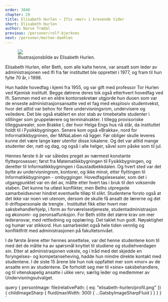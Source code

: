 ```yaml
---
order: 3040
chapter: 29
title: Elisabeth Hurlen — Ifis «mor» i krevende tider
short: Elisabeth Hurlen
author: Narve Trædal
previous: /personer/rolf-bjerknes
next: /personer/morten-daehlen
---
```



<Figure position="end">
  <Image src={props.data.personImage} />
  <Figcaption>Illustrasjonsbilde av Elisabeth Hurlen.</Figcaption>
</Figure>

Elisabeth Hurlen, eller Beth, som alle kalte henne, var ansatt som leder av administrasjonen ved Ifi fra 
før instituttet ble opprettet i 1977, og fram til hun fylte 70 år, i 1998.

Hun hadde hovedfag i kjemi fra 1955, og var gift med professor Tor Hurlen ved Kjemisk institutt. Begge 
døtrene deres tok også etterhvert hovedfag ved Ifi. Sammen med en en eldre kontorsekretær utgjorde hun 
duoen som var de enseste administrasjonsansatte ved et fag med eksplosiv studentvekst, hvor det alltid var 
behov for flere undervisningsrom, undervisere og veiledere. Det ble også etablert en stor stab av 
timebetalte studenter i stillinger som gruppelærere og terminalvakter. I tillegg provisoriske 
tilleggsarealer, som Brakke I, der hvor Helga Engs hus nå står, da instituttet holdt til i Fysikkbygningen. 
Senere kom også «Brakka», nord for Informatikkbygninen, der MiNaLaben nå ligger. Før obliger skulle 
leveres kunne det være lange køer utenfor disse lokalene. Og det var alltid mange studenter der, natt og 
dag, og også i alle helger, såvel som påske som til jul.

Hennes første ti år var således preget av nærmest konstante flytteprosesser; først fra Matematikkbygningen 
til Fysikkbygningen, og deretter til Informatikkbygningen i Gaustadbekkdalen. Og hvert sted var det bytte 
av undervisningrom, kontorer, og ikke minst, etter flyttingen til Informatikkbygningen - ombygginger. 
Hovedfagslesesaler, som det i utgangpunktet var en del av, måtte etter hvert tas i bruk til den voksende 
staben. Det kunne ha utløst konflikter, men Beths utpregede samarbeidsevner hindret eventuelle tilløp til 
slikt. Studentene forsto også at det ikke var noen vei utenom, dersom de skulle få ansatt de lærerne og 
det it-driftspersonale de trengte . Instituttet fikk etter hvert mer saksbehandlerhjelp, i form av 
forværelsestjeneste, studentadministrasjon og økonomi- og peronsalfunksjon. For Beth stilte det større 
krav om mer lederansvar, med rettledning og opplæring. Det taklet hun godt. Nøyaktighet og humør var 
stikkord. Hun samarbeidet også hele tiden vennlig og konfliktfritt med administrasjonen på fakultetsnivået.

I de første årene etter hennes ansettelse, var det henne studentene kom til med det de måtte ha av spørsmål 
knyttet til studiene og studiehverdagen sin. Etter at administrasjonen vokste, og i tråd med det skjedde en 
foryngelses- og kompetanseheving, hadde hun mindre direkte kontakt med studentene. I de siste 15 årene ble 
hun nok oppfattet mer som «mor» av de ansatte enn av studentene. De forholdt seg mer til «sine» saksbehandlere, 
og til vitenskapelig ansatte i ulike verv; særlig leder og medlemmer av Undervisningsutvalget.

  query {
    personImage: file(relativePath: { eq: "elisabeth-hurlen/profil.png" }) {
      childImageSharp {
        fluid(maxWidth: 300) {
          ...GatsbyImageSharpFluid
        }
      }
    }
  }
`
